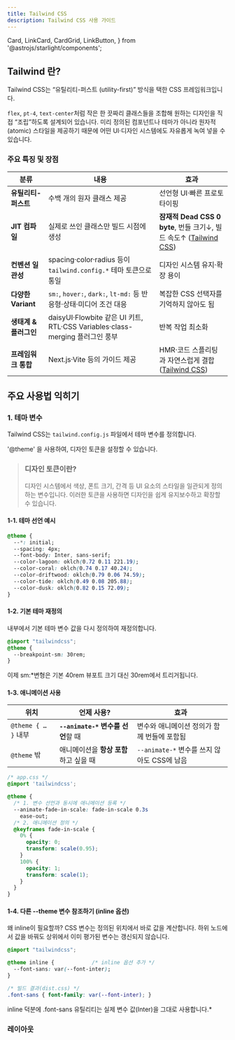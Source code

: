 ```yaml
---
title: Tailwind CSS
description: Tailwind CSS 사용 가이드
---
```


  Card,
  LinkCard,
  CardGrid,
  LinkButton,
} from '@astrojs/starlight/components';

## Tailwind 란?

Tailwind CSS는 “유틸리티-퍼스트 (utility-first)” 방식을 택한 CSS 프레임워크입니다.

`flex`, `pt-4`, `text-center`처럼 작은 한 끗짜리 클래스들을 조합해
원하는 디자인을 직접 “조립”하도록 설계되어 있습니다.
미리 정의된 컴포넌트나 테마가 아니라 원자적(atomic) 스타일을 제공하기 때문에
어떤 UI·디자인 시스템에도 자유롭게 녹여 넣을 수 있습니다.

### 주요 특징 및 장점

| 분류                  | 내용                                                                         | 효과                                                                   |
| --------------------- | ---------------------------------------------------------------------------- | ---------------------------------------------------------------------- |
| **유틸리티-퍼스트**   | 수백 개의 원자 클래스 제공                                                   | 선언형 UI·빠른 프로토타이핑                                            |
| **JIT 컴파일**        | 실제로 쓰인 클래스만 빌드 시점에 생성                                        | **잠재적 Dead CSS 0 byte**, 번들 크기↓, 빌드 속도↑ ([Tailwind CSS][1]) |
| **컨벤션 일관성**     | spacing·color·radius 등이 `tailwind.config.*` 테마 토큰으로 통일             | 디자인 시스템 유지·확장 용이                                           |
| **다양한 Variant**    | `sm:`, `hover:`, `dark:`, `lt-md:` 등 반응형·상태·미디어 조건 대응           | 복잡한 CSS 선택자를 기억하지 않아도 됨                                 |
| **생태계 & 플러그인** | daisyUI·Flowbite 같은 UI 키트, RTL·CSS Variables·class-merging 플러그인 풍부 | 반복 작업 최소화                                                       |
| **프레임워크 통합**   | Next.js·Vite 등의 가이드 제공                                                | HMR·코드 스플리팅과 자연스럽게 결합 ([Tailwind CSS][2])                |

[1]: https://tailwindcss.com/docs/utility-first?utm_source=chatgpt.com 'Styling with utility classes - Core concepts - Tailwind CSS'
[2]: https://tailwindcss.com/docs/installation/framework-guides?utm_source=chatgpt.com 'Framework guides - Installation - Tailwind CSS'

## 주요 사용법 익히기

### 1. 테마 변수

<LinkCard
  href="https://tailwindcss.com/docs/theme"
  description="공식 문서 읽기"
/>

Tailwind CSS는 `tailwind.config.js` 파일에서 테마 변수를 정의합니다.

'@theme' 을 사용하여, 디자인 토큰을 설정할 수 있습니다.

> ### 디자인 토큰이란?
>
> 디자인 시스템에서 색상, 폰트 크기, 간격 등 UI 요소의 스타일을 일관되게 정의하는 변수입니다.
> 이러한 토큰을 사용하면
> 디자인을 쉽게 유지보수하고 확장할 수 있습니다.

#### 1-1. 테마 선언 예시

```CSS
@theme {
  --*: initial;
  --spacing: 4px;
  --font-body: Inter, sans-serif;
  --color-lagoon: oklch(0.72 0.11 221.19);
  --color-coral: oklch(0.74 0.17 40.24);
  --color-driftwood: oklch(0.79 0.06 74.59);
  --color-tide: oklch(0.49 0.08 205.88);
  --color-dusk: oklch(0.82 0.15 72.09);
}
```

#### 1-2. 기본 테마 재정의

내부에서 기본 테마 변수 값을 다시 정의하여 재정의합니다.

```CSS
@import "tailwindcss";
@theme {
  --breakpoint-sm: 30rem;
}
```

이제 sm:\*변형은 기본 40rem 뷰포트 크기 대신 30rem에서 트리거됩니다.

#### 1-3. 애니메이션 사용

| 위치                | 언제 사용?                             | 효과                                        |
| ------------------- | -------------------------------------- | ------------------------------------------- |
| `@theme { … }` 내부 | **`--animate-*` 변수를 선언**할 때     | 변수와 애니메이션 정의가 함께 번들에 포함됨 |
| `@theme` 밖         | 애니메이션을 **항상 포함**하고 싶을 때 | `--animate-*` 변수를 쓰지 않아도 CSS에 남음 |

```css
/* app.css */
@import 'tailwindcss';

@theme {
  /* 1. 변수 선언과 동시에 애니메이션 등록 */
  --animate-fade-in-scale: fade-in-scale 0.3s
    ease-out;
  /* 2. 애니메이션 정의 */
  @keyframes fade-in-scale {
    0% {
      opacity: 0;
      transform: scale(0.95);
    }
    100% {
      opacity: 1;
      transform: scale(1);
    }
  }
}
```

#### 1-4. 다른 --theme 변수 참조하기 (inline 옵션)

왜 inline이 필요할까?
CSS 변수는 정의된 위치에서 바로 값을 계산합니다.
하위 노드에서 값을 바꿔도 상위에서 이미 평가된 변수는 갱신되지 않습니다.

```CSS
@import "tailwindcss";

@theme inline {            /* inline 옵션 추가 */
  --font-sans: var(--font-inter);
}

/* 빌드 결과(dist.css) */
.font-sans { font-family: var(--font-inter); }
```

inline 덕분에 .font-sans 유틸리티는 실제 변수 값(Inter)을 그대로 사용합니다.\*

### 레이아웃

```

```

```

```
